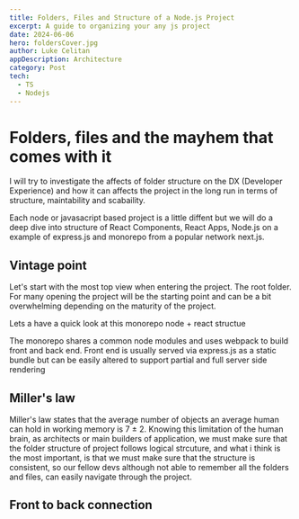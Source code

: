 ```yaml
---
title: Folders, Files and Structure of a Node.js Project
excerpt: A guide to organizing your any js project
date: 2024-06-06
hero: foldersCover.jpg
author: Luke Celitan
appDescription: Architecture
category: Post
tech:
  - TS
  - Nodejs
---
```



# Folders, files and the mayhem that comes with it

I will try to investigate the affects of folder structure on the DX (Developer
Experience) and how it can affects the project in the long run in terms of
structure, maintability and scabaility.

Each node or javasacript based project is a little diffent but we will do a deep
dive into structure of React Components, React Apps, Node.js on a example of
express.js and monorepo from a popular network next.js.

## Vintage point

Let's start with the most top view when entering the project. The root folder.
For many opening the project will be the starting point and can be a bit
overwhelming depending on the maturity of the project.

Lets a have a quick look at this monorepo node + react structue

<TreeChart folder={monoRepoJson} />

The monorepo shares a common node modules and uses webpack to build front and
back end. Front end is usually served via express.js as a static bundle but can
be easily altered to support partial and full server side rendering

## Miller's law

Miller's law states that the average number of objects an average human can hold
in working memory is 7 ± 2. Knowing this limitation of the human brain, as
architects or main builders of application, we must make sure that the folder
structure of project follows logical strcuture, and what i think is the most
important, is that we must make sure that the structure is consistent, so our
fellow devs although not able to remember all the folders and files, can easily
navigate through the project.

## Front to back connection
